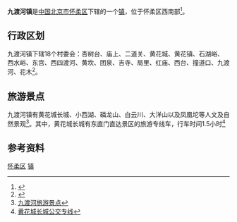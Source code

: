 {{中国乡级行政区
|景观照片文件名 = The Reservoir of Huanghuacheng in Jiuduhe Town.jpg
|景观照片描述 = 黄花城水库
|汉语拼音 = 
|其他语言 = 
|其他语言名称 = 
|旧称 = 
|地名出处 = 
|位置图文件名 = 
|位置图描述 = 
|自定义图片= 
|建置时间 = 
|政府驻地 = 
|毗邻 = 
|总面积 = 177.53平方千米
|总人口 = 
|总人口年份 = 
|户籍人口 = 1.87万
|户籍人口年份 = 
|常住人口 = 
|常住人口年份 = 
|人口密度 = 
|GDP = 
|GDP年份 = 
|邮政编码 = 101400
|电话区号 = 10
|官方网站 = 
|网站名称 = 
|11/01/16/109/000}}

'''九渡河镇'''是[[中华人民共和国|中国]][[北京市|北京市]][[怀柔区|怀柔区]]下辖的一个[[镇|镇]]，位于怀柔区西南部<ref>{{Cite web |url=http://www.chinaquhua.cn/beijing/ |title=九渡河道 |accessdate=2011-08-07 |archive-date=2011-08-10 |archive-url=https://web.archive.org/web/20110810192804/http://www.chinaquhua.cn/beijing/ |dead-url=yes }}</ref>。

==行政区划==
九渡河镇下辖18个村委会：杏树台、庙上、二道关、黄花城、黄花镇、石湖峪、西水峪、东宫、西四渡河、黄坎、团泉、吉寺、局里、红庙、西台、撞道口、九渡河、花木<ref>{{Cite web |url=http://www.xzqh.org/html/2008/0617/386.html |title=怀柔区行政区划 |accessdate=2011-08-07 |archive-date=2012-03-24 |archive-url=https://web.archive.org/web/20120324234812/http://www.xzqh.org/html/2008/0617/386.html |dead-url=no }}</ref>。
==旅游景点==
九渡河镇有黄花城长城、小西湖、磷龙山、白云川、大洋山以及凤凰坨等人文及自然景观<ref>[http://www.bjjdh.gov.cn/jiuduxiangqing/zoujinjiudu/2008/5/9/085960.html 九渡河旅游景点]{{dead link|date=2017年11月 |bot=InternetArchiveBot |fix-attempted=yes }}</ref>。其中，黄花城长城有东直门直达景区的旅游专线车，行车时间1.5小时<ref>[http://www.laizheli.cn/article.php?id=108 黄花城长城公交专线]{{dead link|date=2017年11月 |bot=InternetArchiveBot |fix-attempted=yes }}</ref>

==参考资料==
{{Reflist|2}}

{{北京市怀柔区行政区划}}
{{北京行政区划小作品}}

[[Category:北京市乡镇|怀柔区]]
[[Category:怀柔区行政区划|镇]]